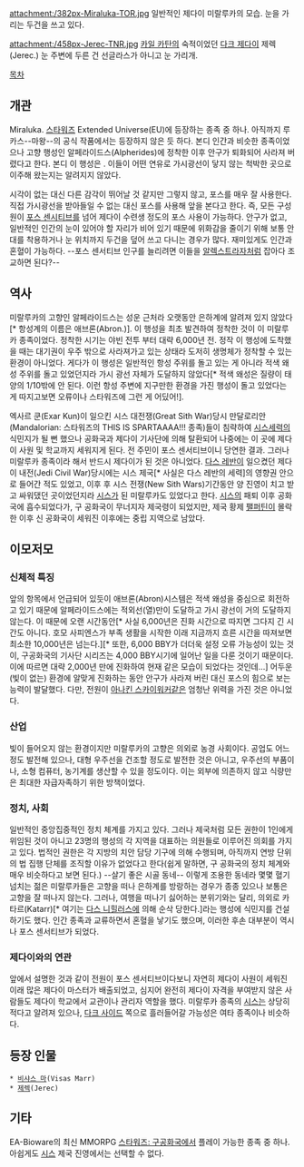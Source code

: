 attachment:/382px-Miraluka-TOR.jpg
일반적인 제다이 미랄루카의 모습. 눈을 가리는 두건을 쓰고 있다.

attachment:/458px-Jerec-TNR.jpg
[[카일 카탄]]의 숙적이었던 [[다크 제다이]] 제렉(Jerec.) 눈 주변에 두른 건 선글라스가 아니고 눈 가리개.


[[목차]]

== 개관 ==
Miraluka. [[스타워즈]] Extended Universe(EU)에 등장하는 종족 중 하나. 아직까지 루카스--마왕--의 공식 작품에서는 등장하지 않은 듯 하다. 본디 인간과 비슷한 종족이었으나 고향 행성인 알페라이드스(Alpherides)에 정착한 이후 안구가 퇴화되어 사라져 버렸다고 한다. 본디 이 행성은 . 이들이 어떤 연유로 가시광선이 닿지 않는 척박한 곳으로 이주해 왔는지는 알려지지 않았다.

시각이 없는 대신 다른 감각이 뛰어날 것 같지만 그렇지 않고, 포스를 매우 잘 사용한다. 직접 가시광선을 받아들일 수 없는 대신 포스를 사용해 앞을 본다고 한다.  즉, 모든 구성원이 [[포스 센시티브]]를 넘어 제다이 수련생 정도의 포스 사용이 가능하다. 안구가 없고, 일반적인 인간의 눈이 있어야 할 자리가 비어 있기 때문에 위화감을 줄이기 위해 보통 안대를 착용하거나 눈 위치까지 두건을 덮어 쓰고 다니는 경우가 많다. 재미있게도 인간과 혼혈이 가능하다. --포스 센서티브 인구를 늘리려면 이들을 [[알렉스트라자]]처럼 잡아다 조교하면 된다?--

== 역사 ==
미랄루카의 고향인 알페라이드스는 성운 근처라 오랫동안 은하계에 알려져 있지 않았다[* 항성계의 이름은 애브론(Abron.)]. 이 행성을 최초 발견하여 정착한 것이 이 미랄루카 종족이었다. 정착한 시기는 야빈 전투 부터 대략 6,000년 전. 정작 이 행성에 도착했을 때는 대기권이 우주 밖으로 사라져가고 있는 상태라 도저히 생명체가 정착할 수 있는 환경이 아니었다. 게다가 이 행성은 일반적인 항성 주위를 돌고 있는 게 아니라 적색 왜성 주위를 돌고 있었던지라 가시 광선 자체가 도달하지 않았다[* 적색 왜성은 질량이 태양의 1/10밖에 안 된다. 이런 항성 주변에 지구만한 환경을 가진 행성이 돌고 있었다는 게 따지고보면 오류이나 스타워즈에 그런 게 어딨어!]. 

엑사르 쿤(Exar Kun)이 일으킨 시스 대전쟁(Great Sith War)당시 만달로리안(Mandalorian: 스타워즈의 THIS IS SPARTAAAA!!! 종족)들이 침략하여 [[시스]]세력의 식민지가 될 뻔 했으나 공화국과 제다이 기사단에 의해 탈환되어 나중에는 이 곳에 제다이 사원 및 학교까지 세워지게 된다. 전 주민이 포스 센서티브이니 당연한 결과. 그러나 미랄루카 종족이라 해서 반드시 제다이가 된 것은 아니었다. [[다스 레반]]이 일으켰던 제다이 내전(Jedi Civil War)당시에는 시스 제국[* 사실은 다스 레반의 세력]의 영향권 안으로 들어간 적도 있었고, 이후 후 시스 전쟁(New Sith Wars)기간동안 양 진영이 치고 받고 싸워댔던 곳이었던지라 [[시스]]가 된 미랄루카도 있었다고 한다. [[시스]]의 패퇴 이후 공화국에 흡수되었다가, 구 공화국이 무너지자 제국령이 되었지만, 제국 황제 [[팰퍼틴]]이 몰락한 이후 신 공화국이 세워진 이후에는 중립 지역으로 남았다. 

== 이모저모 ==
=== 신체적 특징 ===
앞의 항목에서 언급되어 있듯이 애브론(Abron)시스템은 적색 왜성을 중심으로 회전하고 있기 때문에 알페라이드스에는 적외선(열)만이 도달하고 가시 광선이 거의 도달하지 않는다. 이 때문에 오랜 시간동안[* 사실 6,000년은 진화 시간으로 따지면 그다지 긴 시간도 아니다. 호모 사피엔스가 부족 생활을 시작한 이래 지금까지 흐른 시간을 따져보면 최소한 10,000년은 넘는다.][* 또한, 6,000 BBY가 더더욱 설정 오류 가능성이 있는 것이, 구공화국의 기사단 시리즈는 4,000 BBY시기에 일어난 일을 다룬 것이기 때문이다. 이에 따르면 대략 2,000년 만에 진화하여 현재 같은 모습이 되었다는 것인데...] 어두운(빛이 없는) 환경에 알맞게 진화하는 동안 안구가 사라져 버린 대신 포스의 힘으로 보는 능력이 발달했다. 다만, 전원이 [[아나킨 스카이워커]]같은 엄청난 위력을 가진 것은 아니었다. 

=== 산업 ===
빛이 들어오지 않는 환경이지만 미랄루카의 고향은 의외로 농경 사회이다. 공업도 어느 정도 발전해 있으나, 대형 우주선을 건조할 정도로 발전한 것은 아니고, 우주선의 부품이나, 소형 컴퓨터, 농기계를 생산할 수 있을 정도이다. 이는 외부에 의존하지 않고 식량만은 최대한 자급자족하기 위한 방책이었다. 

=== 정치, 사회 ===
일반적인 중앙집중적인 정치 체계를 가지고 있다. 그러나 제국처럼 모든 권한이 1인에게 위임된 것이 아니고 23명의 행성의 각 지역을 대표하는 의원들로 이루어진 의회를 가지고 있다. 법적인 권한은 각 지방의 치안 담당 기구에 의해 수행되며, 아직까지 연방 단위의 법 집행 단체를 조직할 이유가 없었다고 한다(쉽게 말하면, 구 공화국의 정치 체계와 매우 비슷하다고 보면 된다.) --살기 좋은 시골 동네-- 이렇게 조용한 동네라 몇몇 혈기 넘치는 젊은 미랄루카들은 고향을 떠나 은하계를 방랑하는 경우가 종종 있으나 보통은 고향을 잘 떠나지 않는다. 그러나, 여행을 떠나기 싫어하는 분위기와는 달리, 의외로 카타르(Katarr)[* 여기는 [[다스 니힐러스]]에 의해 순삭 당한다.]라는 행성에 식민지를 건설하기도 했다. 인간 종족과 교류하면서 혼혈을 낳기도 했으며, 이러한 후손 대부분이 역시나 포스 센서티브가 되었다.

=== 제다이와의 연관 ===
앞에서 설명한 것과 같이 전원이 포스 센서티브이다보니 자연히 제다이 사원이 세워진 이래 많은 제다이 마스터가 배출되었고, 심지어 완전히 제다이 자격을 부여받지 않은 사람들도 제다이 학교에서 교관이나 관리자 역할을 했다. 미랄루카 종족의 [[시스]]는 상당히 적다고 알려져 있으나, [[다크 사이드]] 쪽으로 흘러들어갈 가능성은 여타 종족이나 비슷하다. 

== 등장 인물 ==
 * [[비샤스 마]](Visas Marr)
 * [[제렉]](Jerec)

== 기타 ==
EA-Bioware의 최신 MMORPG [[스타워즈: 구공화국]]에서 플레이 가능한 종족 중 하나. 아쉽게도 [[시스]] 제국 진영에서는 선택할 수 없다.

